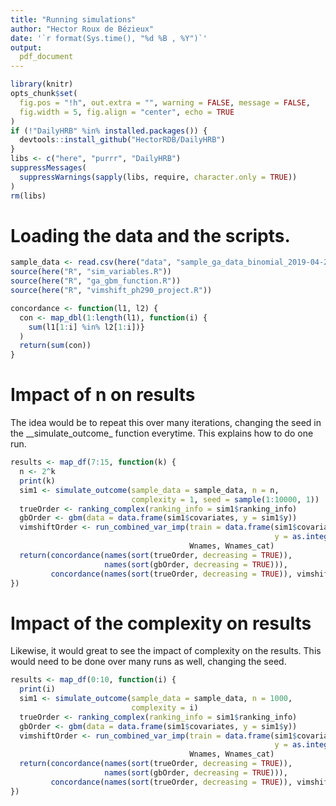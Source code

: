 ```yaml
---
title: "Running simulations"
author: "Hector Roux de Bézieux"
date: '`r format(Sys.time(), "%d %B , %Y")`'
output:
  pdf_document
---
```


```r
library(knitr)
opts_chunk$set(
  fig.pos = "!h", out.extra = "", warning = FALSE, message = FALSE,
  fig.width = 5, fig.align = "center", echo = TRUE
)
if (!"DailyHRB" %in% installed.packages()) {
  devtools::install_github("HectorRDB/DailyHRB")
}
libs <- c("here", "purrr", "DailyHRB")
suppressMessages(
  suppressWarnings(sapply(libs, require, character.only = TRUE))
)
rm(libs)
```

# Loading the data and the scripts.

```r
sample_data <- read.csv(here("data", "sample_ga_data_binomial_2019-04-26.csv"))
source(here("R", "sim_variables.R"))
source(here("R", "ga_gbm_function.R"))
source(here("R", "vimshift_ph290_project.R"))

concordance <- function(l1, l2) {
  con <- map_dbl(1:length(l1), function(i) {
    sum(l1[1:i] %in% l2[1:i])}
  )
  return(sum(con))
}
```

# Impact of n on results

The idea would be to repeat this over many iterations, changing the seed in the __simulate_outcome_ function everytime.
This explains how to do one run.

```r
results <- map_df(7:15, function(k) {
  n <- 2^k
  print(k)
  sim1 <- simulate_outcome(sample_data = sample_data, n = n, 
                           complexity = 1, seed = sample(1:10000, 1))
  trueOrder <- ranking_complex(ranking_info = sim1$ranking_info)
  gbOrder <- gbm(data = data.frame(sim1$covariates, y = sim1$y))
  vimshiftOrder <- run_combined_var_imp(train = data.frame(sim1$covariates,
                                                           y = as.integer(sim1$y)),
                                        Wnames, Wnames_cat)
  return(concordance(names(sort(trueOrder, decreasing = TRUE)),
                     names(sort(gbOrder, decreasing = TRUE))),
         concordance(names(sort(trueOrder, decreasing = TRUE)), vimshiftOrder))
})
```

# Impact of the complexity on results

Likewise, it would great to see the impact of complexity on the results. This would need to be done over many runs as well, changing the seed.

```r
results <- map_df(0:10, function(i) {
  print(i)
  sim1 <- simulate_outcome(sample_data = sample_data, n = 1000, 
                           complexity = i)
  trueOrder <- ranking_complex(ranking_info = sim1$ranking_info)
  gbOrder <- gbm(data = data.frame(sim1$covariates, y = sim1$y))
  vimshiftOrder <- run_combined_var_imp(train = data.frame(sim1$covariates,
                                                           y = as.integer(sim1$y)),
                                        Wnames, Wnames_cat)
  return(concordance(names(sort(trueOrder, decreasing = TRUE)),
                     names(sort(gbOrder, decreasing = TRUE))),
         concordance(names(sort(trueOrder, decreasing = TRUE)), vimshiftOrder))
})
```

